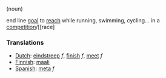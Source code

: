 (noun)

end line
[[goal]] to [[reach]] while running, swimming, cycling... in a [[competition]]/[[race]


===Translations===
*[[Dutch]]: [[eindstreep]] ''f'', [[finish]] ''f'', [[meet]] ''f''
*[[Finnish]]: [[maali]]
*[[Spanish]]: [[meta]] ''f''